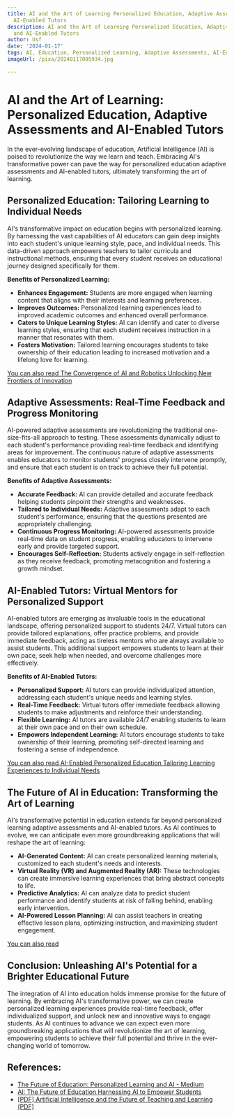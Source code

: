 ```yaml
---
title: AI and the Art of Learning Personalized Education, Adaptive Assessments, and
  AI-Enabled Tutors
description: AI and the Art of Learning Personalized Education, Adaptive Assessments,
  and AI-Enabled Tutors
author: Usf
date: '2024-01-17'
tags: AI, Education, Personalized Learning, Adaptive Assessments, AI-Enabled Tutors
imageUrl: /pixa/20240117005934.jpg

---
```

# AI and the Art of Learning: Personalized Education, Adaptive Assessments and AI-Enabled  Tutors

In the ever-evolving landscape of education, Artificial Intelligence (AI) is poised to revolutionize the way we learn and teach. Embracing AI's transformative power can  pave the way for personalized education adaptive assessments and AI-enabled  tutors, ultimately  transforming the art of learning.

## Personalized Education: Tailoring Learning to  Individual Needs

AI's transformative impact on education begins with personalized learning.  By harnessing the vast capabilities of AI educators can gain deep insights into each student's unique learning style, pace, and individual needs.  This data-driven approach empowers teachers to tailor curricula and instructional methods, ensuring that every student  receives  an educational journey designed specifically for them.

**Benefits of Personalized Learning:**

- **Enhances Engagement:** Students are more engaged when learning content that aligns with their interests and learning preferences.
- **Improves Outcomes:** Personalized learning experiences lead to improved  academic outcomes and enhanced overall performance.
- **Caters to Unique Learning Styles:** AI can identify and cater to diverse learning styles, ensuring that each student receives instruction  in a manner that resonates with them.
- **Fosters Motivation:** Tailored learning encourages students  to take ownership of their education leading to increased  motivation and a lifelong love  for learning.

[You  can also read The  Convergence of AI and Robotics Unlocking New Frontiers of  Innovation](The%20Convergence%20of%20AI%20and%20Robotics%20Unlocking%20New%20Frontiers%20of%20Innovation)


## Adaptive Assessments:  Real-Time  Feedback and Progress Monitoring

AI-powered adaptive assessments are revolutionizing the traditional one-size-fits-all approach to testing. These assessments dynamically adjust to each student's performance providing  real-time feedback and identifying areas for  improvement. The continuous nature of adaptive assessments enables educators to monitor students' progress closely intervene  promptly, and ensure that each student is on track to achieve their full potential.

**Benefits of Adaptive Assessments:**

- **Accurate Feedback:** AI can provide detailed and  accurate feedback helping students pinpoint their strengths and weaknesses.
- **Tailored to Individual Needs:** Adaptive assessments  adapt to each student's performance, ensuring  that the  questions presented are appropriately challenging.
- **Continuous Progress Monitoring:** AI-powered assessments provide real-time data on student  progress, enabling  educators to intervene  early and provide targeted support.
- **Encourages Self-Reflection:** Students actively engage in self-reflection as they receive feedback, promoting metacognition and fostering a growth mindset.

## AI-Enabled Tutors: Virtual Mentors for Personalized Support

AI-enabled tutors are  emerging as  invaluable tools in the educational landscape, offering personalized support to students 24/7. Virtual tutors can provide tailored explanations, offer practice problems, and provide  immediate feedback, acting as tireless mentors who are always available to assist students. This additional support empowers students to learn at their own pace, seek help  when  needed, and overcome challenges more effectively.

**Benefits of AI-Enabled  Tutors:**

- **Personalized Support:** AI tutors can provide  individualized attention, addressing each student's unique needs and learning styles.
- **Real-Time Feedback:** Virtual tutors offer immediate  feedback allowing students to make adjustments and reinforce their understanding.
- **Flexible Learning:** AI  tutors are available 24/7 enabling students to learn at their own pace and on their own schedule.
-  **Empowers Independent  Learning:**  AI tutors encourage students to take ownership of  their learning,  promoting self-directed learning and fostering a  sense of independence.

[You can also read AI-Enabled Personalized Education Tailoring Learning Experiences to Individual  Needs](AI-Enabled%20Personalized%20Education%20Tailoring%20Learning%20Experiences%20to%20Individual%20Needs)


## The  Future of AI in Education: Transforming the Art of Learning

AI's  transformative potential in education extends far  beyond personalized learning adaptive assessments and AI-enabled tutors.  As AI continues to evolve, we can anticipate even more groundbreaking  applications that will  reshape  the art of learning:

- **AI-Generated Content:** AI can create personalized learning materials, customized to each student's needs and interests.
-  **Virtual Reality  (VR) and Augmented Reality (AR):** These technologies can create immersive  learning experiences that bring abstract concepts to life.
-  **Predictive Analytics:** AI can analyze data to  predict student performance and identify students at risk of falling behind, enabling early intervention.
- **AI-Powered Lesson Planning:** AI can assist  teachers in creating effective lesson plans,  optimizing instruction, and maximizing student engagement.

[You can also read ]()


##  Conclusion: Unleashing AI's Potential for a Brighter Educational Future

The integration  of AI into education holds immense promise for the future of learning. By embracing AI's  transformative power, we can create  personalized  learning experiences provide  real-time feedback,  offer individualized support, and unlock new and innovative ways to engage students. As AI continues to advance we can expect  even more groundbreaking applications that will revolutionize the art  of learning, empowering students to achieve their  full potential and thrive in the  ever-changing world of tomorrow.

## References:
- [The Future of Education: Personalized Learning and AI - Medium](https://medium.com/@keithstone1954/the-future-of-education-personalized-learning-and-ai-8085dfb52af2)
- [AI: The Future of Education Harnessing AI to Empower Students](https://www.linkedin.com/pulse/ai-future-education-harnessing-empower-students-chris-chiancone)
- [[PDF] Artificial Intelligence and the Future of Teaching and Learning (PDF)](https://www2.ed.gov/documents/ai-report/ai-report.pdf)
